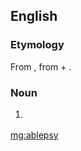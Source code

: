 ==English==

===Etymology===
From {{etyl|grc|en}} {{term|ἀβλεψία||blindness|tr=ablepsia|lang=grc}}, from {{term|ἀ-||not|tr=a-|lang=grc}} + {{term|βλέπω||I see|tr=blepō|lang=grc}}.

===Noun===
{{en-noun|-}}

# {{context|medical|rare|lang=en}} {{alternate form of |ablepsia|lang=en}}

[[mg:ablepsy]]